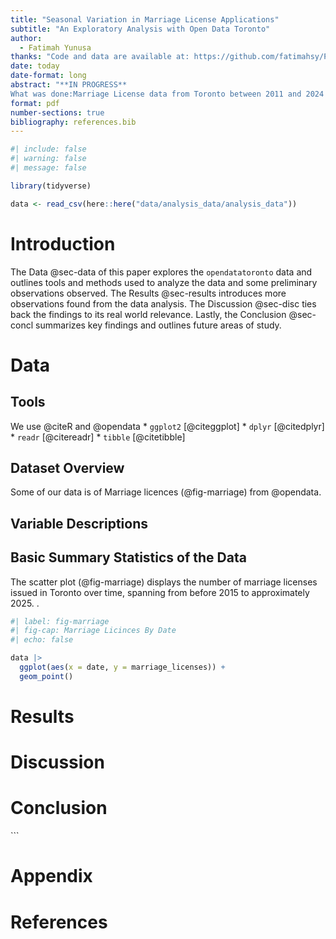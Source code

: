 ```yaml
---
title: "Seasonal Variation in Marriage License Applications"
subtitle: "An Exploratory Analysis with Open Data Toronto"
author: 
  - Fatimah Yunusa
thanks: "Code and data are available at: https://github.com/fatimahsy/Pandemic-Marriages-.git."
date: today
date-format: long
abstract: "**IN PROGRESS**       
What was done:Marriage License data from Toronto between 2011 and 2024 was analysed to determine weather holidays influence the number of applications.  What was found: Months associated with popular holidays like February (Valentine's day) and December( Christmas), show an increase in marriage license applications. Why this matters:Understanding these patterns can help city officials anticipate changes in demand for marriage-related services and allocate resources accordingly, ensuring that civil centers are prepaered for these seasonal shifts. It also gives us an insight into how emotional and culturl influences during holidays can drive personal descisions.  "
format: pdf
number-sections: true
bibliography: references.bib
---
```


```r
#| include: false
#| warning: false
#| message: false

library(tidyverse)

data <- read_csv(here::here("data/analysis_data/analysis_data"))

```
# Introduction 

The Data @sec-data of this paper explores the `opendatatoronto` data and outlines tools and methods used to analyze the data and some preliminary observations observed. The Results @sec-results introduces more observations found from the data analysis. The Discussion @sec-disc ties back the findings to its real world relevance. Lastly, the Conclusion @sec-concl summarizes key findings and outlines future areas of study.




# Data {#sec-data}

## Tools 
We use @citeR and @opendata
* `ggplot2` [@citeggplot] 
* `dplyr` [@citedplyr] 
* `readr` [@citereadr] 
* `tibble` [@citetibble]


## Dataset Overview 
Some of our data is of Marriage licences (@fig-marriage) from @opendata.

## Variable Descriptions 

## Basic Summary Statistics of the Data 

The scatter plot (@fig-marriage) displays the number of marriage licenses issued in Toronto over time, spanning from before 2015 to approximately 2025. .


```r
#| label: fig-marriage
#| fig-cap: Marriage Licinces By Date
#| echo: false

data |> 
  ggplot(aes(x = date, y = marriage_licenses)) +
  geom_point()

```
# Results {#sec-results}




# Discussion {#sec-disc}



# Conclusion {#sec-concl}

\`\`\`

\newpage

\appendix

# Appendix {.unnumbered}

# References
